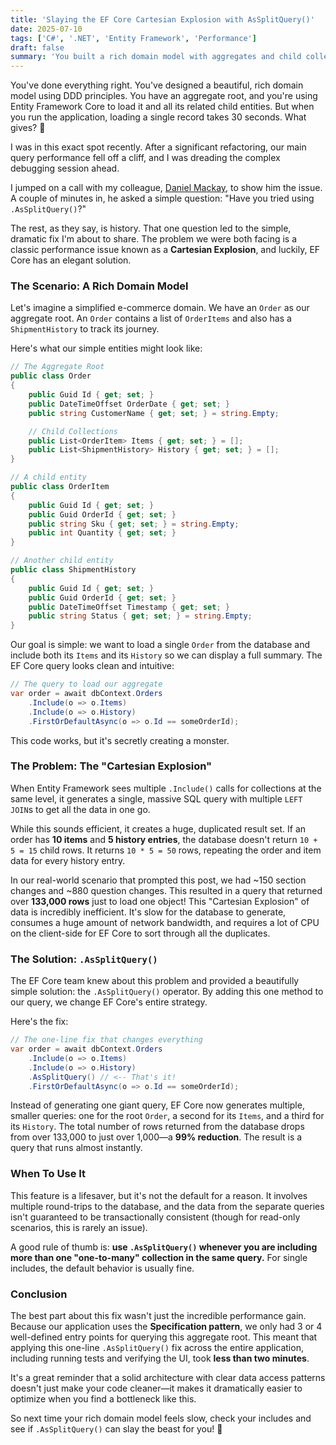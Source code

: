 ```yaml
---
title: 'Slaying the EF Core Cartesian Explosion with AsSplitQuery()'
date: 2025-07-10
tags: ['C#', '.NET', 'Entity Framework', 'Performance']
draft: false
summary: 'You built a rich domain model with aggregates and child collections, but now your queries are painfully slow. Learn how a one-line change in Entity Framework Core, .AsSplitQuery(), can fix the dreaded "Cartesian Explosion" and make your app fly.'
---
```




You've done everything right. You've designed a beautiful, rich domain model using DDD principles. You have an aggregate root, and you're using Entity Framework Core to load it and all its related child entities. But when you run the application, loading a single record takes 30 seconds. What gives? 🐌

I was in this exact spot recently. After a significant refactoring, our main query performance fell off a cliff, and I was dreading the complex debugging session ahead.

I jumped on a call with my colleague, [Daniel Mackay](https://www.linkedin.com/in/danieljamesmackay/), to show him the issue. A couple of minutes in, he asked a simple question: "Have you tried using `.AsSplitQuery()`?"

The rest, as they say, is history. That one question led to the simple, dramatic fix I'm about to share. The problem we were both facing is a classic performance issue known as a **Cartesian Explosion**, and luckily, EF Core has an elegant solution.

### The Scenario: A Rich Domain Model

Let's imagine a simplified e-commerce domain. We have an `Order` as our aggregate root. An `Order` contains a list of `OrderItems` and also has a `ShipmentHistory` to track its journey.

Here's what our simple entities might look like:

```csharp
// The Aggregate Root
public class Order
{
    public Guid Id { get; set; }
    public DateTimeOffset OrderDate { get; set; }
    public string CustomerName { get; set; } = string.Empty;

    // Child Collections
    public List<OrderItem> Items { get; set; } = [];
    public List<ShipmentHistory> History { get; set; } = [];
}

// A child entity
public class OrderItem
{
    public Guid Id { get; set; }
    public Guid OrderId { get; set; }
    public string Sku { get; set; } = string.Empty;
    public int Quantity { get; set; }
}

// Another child entity
public class ShipmentHistory
{
    public Guid Id { get; set; }
    public Guid OrderId { get; set; }
    public DateTimeOffset Timestamp { get; set; }
    public string Status { get; set; } = string.Empty;
}
````

Our goal is simple: we want to load a single `Order` from the database and include both its `Items` and its `History` so we can display a full summary. The EF Core query looks clean and intuitive:

```csharp
// The query to load our aggregate
var order = await dbContext.Orders
    .Include(o => o.Items)
    .Include(o => o.History)
    .FirstOrDefaultAsync(o => o.Id == someOrderId);
```

This code works, but it's secretly creating a monster.



### The Problem: The "Cartesian Explosion"

When Entity Framework sees multiple `.Include()` calls for collections at the same level, it generates a single, massive SQL query with multiple `LEFT JOIN`s to get all the data in one go.

While this sounds efficient, it creates a huge, duplicated result set. If an order has **10 items** and **5 history entries**, the database doesn't return `10 + 5 = 15` child rows. It returns `10 * 5 = 50` rows, repeating the order and item data for every history entry.

In our real-world scenario that prompted this post, we had \~150 section changes and \~880 question changes. This resulted in a query that returned over **133,000 rows** just to load one object\! This "Cartesian Explosion" of data is incredibly inefficient. It's slow for the database to generate, consumes a huge amount of network bandwidth, and requires a lot of CPU on the client-side for EF Core to sort through all the duplicates.



### The Solution: `.AsSplitQuery()`

The EF Core team knew about this problem and provided a beautifully simple solution: the `.AsSplitQuery()` operator. By adding this one method to our query, we change EF Core's entire strategy.

Here's the fix:

```csharp
// The one-line fix that changes everything
var order = await dbContext.Orders
    .Include(o => o.Items)
    .Include(o => o.History)
    .AsSplitQuery() // <-- That's it!
    .FirstOrDefaultAsync(o => o.Id == someOrderId);
```

Instead of generating one giant query, EF Core now generates multiple, smaller queries: one for the root `Order`, a second for its `Items`, and a third for its `History`. The total number of rows returned from the database drops from over 133,000 to just over 1,000—a **99% reduction**. The result is a query that runs almost instantly.

### When To Use It

This feature is a lifesaver, but it's not the default for a reason. It involves multiple round-trips to the database, and the data from the separate queries isn't guaranteed to be transactionally consistent (though for read-only scenarios, this is rarely an issue).

A good rule of thumb is: **use `.AsSplitQuery()` whenever you are including more than one "one-to-many" collection in the same query.** For single includes, the default behavior is usually fine.



### Conclusion

The best part about this fix wasn't just the incredible performance gain. Because our application uses the **Specification pattern**, we only had 3 or 4 well-defined entry points for querying this aggregate root. This meant that applying this one-line `.AsSplitQuery()` fix across the entire application, including running tests and verifying the UI, took **less than two minutes**.

It's a great reminder that a solid architecture with clear data access patterns doesn't just make your code cleaner—it makes it dramatically easier to optimize when you find a bottleneck like this.

So next time your rich domain model feels slow, check your includes and see if `.AsSplitQuery()` can slay the beast for you\! 🚀
